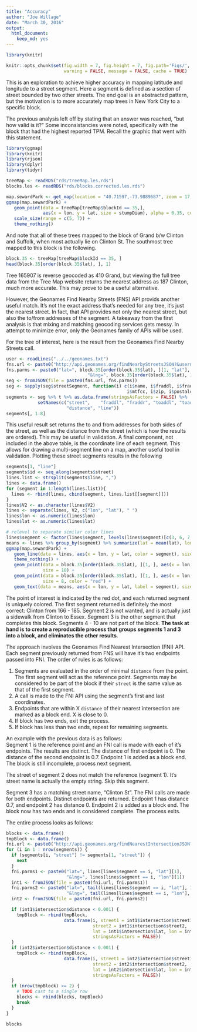 ```yaml
---
title: "Accuracy"
author: "Joe Willage"
date: "March 30, 2016"
output: 
  html_document: 
    keep_md: yes
---
```


```r
library(knitr)
```

```r
knitr::opts_chunk$set(fig.width = 7, fig.height = 7, fig.path='Figs/', 
                      warning = FALSE, message = FALSE, cache = TRUE)
```

This is an exploration to achieve higher accuracy in mapping latitude and longitude to a street segment. Here a segment is defined as a section of street bounded by two other streets. The end goal is an abstracted pattern, but the motivation is to more accurately map trees in New York City to a specific block. 

The previous analysis left off by stating that an answer was reached, "but how valid is it?" Some inconsistancies were noted, specifically with the block that had the highest reported TPM. Recall the graphic that went with this statement. 

```r
library(ggmap)
library(knitr)
library(rjson)
library(dplyr)
library(tidyr)
```

```r
treeMap <- readRDS("rds/treeMap.les.rds")
blocks.les <- readRDS("rds/blocks.corrected.les.rds")
```

```r
map.sewardPark <- get_map(location = "40.71597,-73.9889687", zoom = 17, maptype = "toner-lines")
ggmap(map.sewardPark) + 
   geom_point(data = treeMap[treeMap$blockId == 35,],
              aes(x = lon, y = lat, size = stumpDiam), alpha = 0.35, color = "chartreuse") +
   scale_size(range = c(5, 7)) +
   theme_nothing()
```

And note that all of these trees mapped to the block of Grand b/w Clinton and Suffolk, when most actually lie on Clinton St. The southmost tree mapped to this block is the following.

```r
block.35 <- treeMap[treeMap$blockId == 35, ]
head(block.35[order(block.35$lat), ], 1)
```

Tree 165907 is reverse geocoded as 410 Grand, but viewing the full tree data from the Tree Map website returns the nearest address as 187 Clinton, much more accurate. This may prove to be a useful alternative.  

However, the Geonames Find Nearby Streets (FNS) API provids another useful match. It's not the exact address that's needed for any tree, it's just the nearest street. In fact, that API provides not only the nearest street, but also the to/from addresses of the segment. A takeaway from the first analysis is that mixing and matching geocoding services gets messy. In attempt to minimize error, only the Geonames family of APIs will be used.  

For the tree of interest, here is the result from the Geonames Find Nearby Streets call.

```r
user <- readLines("../../geonames.txt")
fns.url <- paste0("http://api.geonames.org/findNearbyStreetsJSON?&username=", user, "&")
fns.parms <- paste0("lat=", block.35[order(block.35$lat), ][1, "lat"], 
                               "&lng=", block.35[order(block.35$lat), ][1, "lon"])
seg <- fromJSON(file = paste0(fns.url, fns.parms))
seg <- sapply(seg$streetSegment, function(i) c(i$name, i$fraddl, i$fraddr, i$toaddl, i$toaddr, 
                                              i$mtfcc, i$zip, i$postalcode, i$distance, i$line))
segments <- seg %>% t %>% as.data.frame(stringsAsFactors = FALSE) %>% 
            setNames(c("street",	"fraddl", "fraddr",	"toaddl", "toaddr",	 "mtfcc",	"zip", 
                       "distance", "line"))
segments[, 1:8]
```

This useful result set returns the to and from addresses for both sides of the street, as well as the distance from the street (which is how the results are ordered). This may be useful in validation. A final component, not included in the above table, is the coordinate line of each segment. This allows for drawing a multi-segment line on a map, another useful tool in validation. Plotting these street segments results in the following

```r
segments[1, "line"]
segments$id <- seq_along(segments$street)
lines.list <- strsplit(segments$line, ",")
lines <- data.frame()
for (segment in 1:length(lines.list)){
  lines <- rbind(lines, cbind(segment, lines.list[[segment]]))
}
lines$V2 <- as.character(lines$V2)
lines <- separate(lines, V2, c("lon", "lat"), " ")
lines$lon <- as.numeric(lines$lon)
lines$lat <- as.numeric(lines$lat)
```

```r
# relevel to separate similar color lines
lines$segment <- factor(lines$segment, levels(lines$segment)[c(3, 6, 7, 2, 8, 9, 1, 5, 4, 10)])
means <- lines %>% group_by(segment) %>% summarize(lat = mean(lat), lon = mean(lon))
ggmap(map.sewardPark) + 
   geom_line(data = lines, aes(x = lon, y = lat, color = segment), size = 4) +
   theme_nothing() +
   geom_point(data = block.35[order(block.35$lat), ][1, ], aes(x = lon, y = lat), 
              size = 10) +
   geom_point(data = block.35[order(block.35$lat), ][1, ], aes(x = lon, y = lat), 
              size = 8, color = "red") +
   geom_text(data = means, aes(x = lon, y = lat, label = segment), size = 6)
```

The point of interest is indicated by the red dot, and each returned segment is uniquely colored. The first segment returned is definitely the most correct: Clinton from 166 - 185. Segment 2 is not wanted, and is actually just a sidewalk from Clinton to Essex. Segment 3 is the other segment that completes this block. Segments 4 - 10 are not part of the block. **The task at hand is to create a reproducible process that groups segments 1 and 3 into a block, and eliminates the other results**.  

The approach involves the Geonames Find Nearest Intersection (FNI) API. Each segment previously returned from FNS will have it's two endpoints passed into FNI. The order of rules is as follows:  

1) Segments are evaluated in the order of minimal `distance` from the point. The first segment will act as the reference point. Segments may be considered to be part of the block if their `street` is the same value as that of the first segment.   
1) A call is made to the FNI API using the segment's first and last coordinates.  
2) Endpoints that are within X `distance` of their nearest intersection are marked as a block end. X is close to 0.
2) If block has two ends, exit the process.  
3) If block has less than two ends, repeat for remaining segments.   

An example with the previous data is as follows:  
Segment 1 is the reference point and an FNI call is made with each of it's endpoints. The results are distinct. The distance of first endpoint is 0. The distance of the second endpoint is 0.7. Endpoint 1 is added as a block end. The block is still incomplete, process next segment. 

The street of segment 2 does not match the reference (segment 1). It's street name is actually the empty string. Skip this segment.  

Segment 3 has a matching street name, "Clinton St". The FNI calls are made for both endpoints. Distinct endpoints are returned. Endpoint 1 has distance 0.7, and endpoint 2 has distance 0. Endpoint 2 is added as a block end. The block now has two ends and is considered complete. The process exits.  

The entire process looks as follows:  

```r
blocks <- data.frame()
tmpBlock <- data.frame()
fni.url <- paste0("http://api.geonames.org/findNearestIntersectionJSON?&username=", user, "&")
for (i in 1 : nrow(segments)) {
  if (segments[i, "street"] != segments[1, "street"]) {
    next
  }
  fni.parms1 <- paste0("lat=", lines[lines$segment == i, "lat"][1], 
                       "&lng=", lines[lines$segment == i, "lon"][1])
  int1 <- fromJSON(file = paste0(fni.url, fni.parms1))
  fni.parms2 <- paste0("lat=", tail(lines[lines$segment == i, "lat"], 1), 
                       "&lng=", tail(lines[lines$segment == i, "lon"], 1))
  int2 <- fromJSON(file = paste0(fni.url, fni.parms2))

  if (int1$intersection$distance < 0.001) {
    tmpBlock <- rbind(tmpBlock, 
                      data.frame(i, street1 = int1$intersection$street1, 
                                 street2 = int1$intersection$street2,
                                 lat = int1$intersection$lat, lon = int1$intersection$lng, 
                                 stringsAsFactors = FALSE))
  } 
  if (int2$intersection$distance < 0.001) {
    tmpBlock <- rbind(tmpBlock, 
                      data.frame(i, street1 = int2$intersection$street1, 
                                 street2 = int2$intersection$street2,
                                 lat = int2$intersection$lat, lon = int2$intersection$lng, 
                                 stringsAsFactors = FALSE))
  } 
  if (nrow(tmpBlock) >= 2) {
    # TODO cast to a single row
    blocks <- rbind(blocks, tmpBlock)
    break
  }
}

blocks
```

